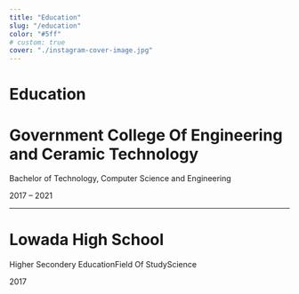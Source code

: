 ```yaml
---
title: "Education"
slug: "/education"
color: "#5ff"
# custom: true
cover: "./instagram-cover-image.jpg"
---
```


<!-- import Education from "../../../src/components/education"; -->

<h1 className="visuallyHidden" data-testid="page-title">
  Education
</h1>  


# Government College Of Engineering and Ceramic Technology

Bachelor of Technology, Computer Science and Engineering

2017 – 2021

---

# Lowada High School

Higher Secondery EducationField Of StudyScience

2017